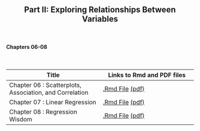 <h2>
<center>
Part II: Exploring Relationships Between Variables
</center>
</h2>


</br>
<h4><right>Chapters 06-08</right></h4>
</br>

Title  | Links to Rmd and PDF files
------------- | -------------
Chapter 06 : Scatterplots, Association, and Correlation | <a href='files/Chapter06.Rmd'>.Rmd File</a> <a href='files/Chapter06.pdf'>(pdf)</a>
Chapter 07 : Linear Regression | <a href='files/Chapter07.Rmd'>.Rmd File</a> <a href='files/Chapter07.pdf'>(pdf)</a>
Chapter 08 : Regression Wisdom | <a href='files/Chapter08.Rmd'>.Rmd File</a> <a href='files/Chapter08.pdf'>(pdf)</a>
